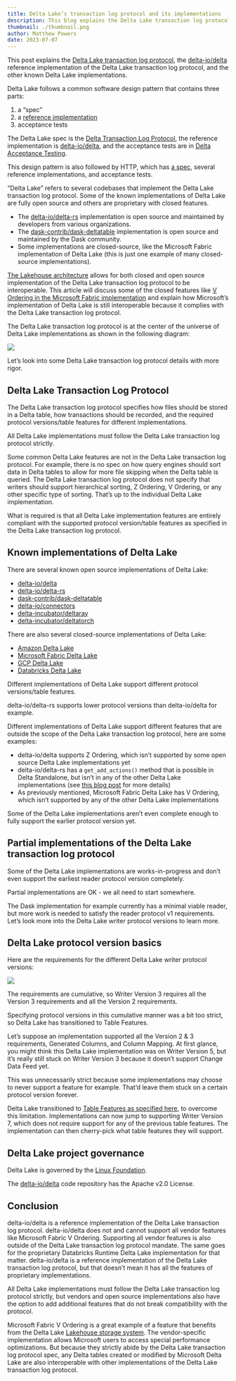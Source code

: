 ```yaml
---
title: Delta Lake’s transaction log protocol and its implementations
description: This blog explains the Delta Lake transaction log protocol and its various implementation.
thumbnail: ./thumbnail.png
author: Matthew Powers
date: 2023-07-07
---
```


This post explains the [Delta Lake transaction log protocol](https://github.com/delta-io/delta/blob/master/PROTOCOL.md), the [delta-io/delta](https://github.com/delta-io/delta/) reference implementation of the Delta Lake transaction log protocol, and the other known Delta Lake implementations.

Delta Lake follows a common software design pattern that contains three parts:

1. a “spec”
2. a [reference implementation](https://en.wikipedia.org/wiki/Reference_implementation)
3. acceptance tests

The Delta Lake spec is the [Delta Transaction Log Protocol](https://github.com/delta-io/delta/blob/master/PROTOCOL.md), the reference implementation is [delta-io/delta](https://github.com/delta-io/delta), and the acceptance tests are in [Delta Acceptance Testing](https://github.com/delta-incubator/dat/).

This design pattern is also followed by HTTP, which has [a spec](https://www.rfc-editor.org/rfc/rfc9110.html), several reference implementations, and acceptance tests.

“Delta Lake” refers to several codebases that implement the Delta Lake transaction log protocol. Some of the known implementations of Delta Lake are fully open source and others are proprietary with closed features.

- The [delta-io/delta-rs](https://github.com/delta-io/delta-rs) implementation is open source and maintained by developers from various organizations.
- The [dask-contrib/dask-deltatable](https://github.com/dask-contrib/dask-deltatable) implementation is open source and maintained by the Dask community.
- Some implementations are closed-source, like the Microsoft Fabric implementation of Delta Lake (this is just one example of many closed-source implementations).

[The Lakehouse architecture](https://www.cidrdb.org/cidr2021/papers/cidr2021_paper17.pdf) allows for both closed and open source implementation of the Delta Lake transaction log protocol to be interoperable. This article will discuss some of the closed features like [V Ordering in the Microsoft Fabric implementation](https://learn.microsoft.com/en-us/fabric/data-engineering/delta-optimization-and-v-order?tabs=sparksql) and explain how Microsoft’s implementation of Delta Lake is still interoperable because it complies with the Delta Lake transaction log protocol.

The Delta Lake transaction log protocol is at the center of the universe of Delta Lake implementations as shown in the following diagram:

![](image1.png)

Let’s look into some Delta Lake transaction log protocol details with more rigor.

## Delta Lake Transaction Log Protocol

The Delta Lake transaction log protocol specifies how files should be stored in a Delta table, how transactions should be recorded, and the required protocol versions/table features for different implementations.

All Delta Lake implementations must follow the Delta Lake transaction log protocol strictly.

Some common Delta Lake features are not in the Delta Lake transaction log protocol. For example, there is no spec on how query engines should sort data in Delta tables to allow for more file skipping when the Delta table is queried. The Delta Lake transaction log protocol does not specify that writers should support hierarchical sorting, Z Ordering, V Ordering, or any other specific type of sorting. That’s up to the individual Delta Lake implementation.

What is required is that all Delta Lake implementation features are entirely compliant with the supported protocol version/table features as specified in the Delta Lake transaction log protocol.

## Known implementations of Delta Lake

There are several known open source implementations of Delta Lake:

- [delta-io/delta](https://github.com/delta-io/delta/)
- [delta-io/delta-rs](https://github.com/delta-io/delta-rs)
- [dask-contrib/dask-deltatable](https://github.com/dask-contrib/dask-deltatable)
- [delta-io/connectors](https://github.com/delta-io/connectors)
- [delta-incubator/deltaray](https://github.com/delta-incubator/deltaray)
- [delta-incubator/deltatorch](https://github.com/delta-incubator/deltatorch)

There are also several closed-source implementations of Delta Lake:

- [Amazon Delta Lake](https://docs.aws.amazon.com/athena/latest/ug/delta-lake-tables.html)
- [Microsoft Fabric Delta Lake](https://learn.microsoft.com/en-us/fabric/data-engineering/lakehouse-and-delta-tables)
- [GCP Delta Lake](https://cloud.google.com/blog/topics/developers-practitioners/how-build-open-cloud-datalake-delta-lake-presto-dataproc-metastore)
- [Databricks Delta Lake](https://docs.databricks.com/delta/index.html)

Different implementations of Delta Lake support different protocol versions/table features.

delta-io/delta-rs supports lower protocol versions than delta-io/delta for example.

Different implementations of Delta Lake support different features that are outside the scope of the Delta Lake transaction log protocol, here are some examples:

- delta-io/delta supports Z Ordering, which isn’t supported by some open source Delta Lake implementations yet
- delta-io/delta-rs has a `get_add_actions()` method that is possible in Delta Standalone, but isn’t in any of the other Delta Lake implementations (see [this blog post](https://delta.io/blog/2023-02-27-deltalake-0.7.0-release/) for more details)
- As previously mentioned, Microsoft Fabric Delta Lake has V Ordering, which isn’t supported by any of the other Delta Lake implementations

Some of the Delta Lake implementations aren’t even complete enough to fully support the earlier protocol version yet.

## Partial implementations of the Delta Lake transaction log protocol

Some of the Delta Lake implementations are works-in-progress and don’t even support the earliest reader protocol version completely.

Partial implementations are OK - we all need to start somewhere.

The Dask implementation for example currently has a minimal viable reader, but more work is needed to satisfy the reader protocol v1 requirements. Let’s look more into the Delta Lake writer protocol versions to learn more.

## Delta Lake protocol version basics

Here are the requirements for the different Delta Lake writer protocol versions:

![](image2.png)

The requirements are cumulative, so Writer Version 3 requires all the Version 3 requirements and all the Version 2 requirements.

Specifying protocol versions in this cumulative manner was a bit too strict, so Delta Lake has transitioned to Table Features.

Let’s suppose an implementation supported all the Version 2 & 3 requirements, Generated Columns, and Column Mapping. At first glance, you might think this Delta Lake implementation was on Writer Version 5, but it’s really still stuck on Writer Version 3 because it doesn’t support Change Data Feed yet.

This was unnecessarily strict because some implementations may choose to never support a feature for example. That’d leave them stuck on a certain protocol version forever.

Delta Lake transitioned to [Table Features as specified here](https://github.com/delta-io/delta/blob/master/PROTOCOL.md#table-features), to overcome this limitation. Implementations can now jump to supporting Writer Version 7, which does not require support for any of the previous table features. The implementation can then cherry-pick what table features they will support.

## Delta Lake project governance

Delta Lake is governed by the [Linux Foundation](https://www.linuxfoundation.org/).

The [delta-io/delta](https://github.com/delta-io/delta) code repository has the Apache v2.0 License.

## Conclusion

delta-io/delta is a reference implementation of the Delta Lake transaction log protocol. delta-io/delta does not and cannot support all vendor features like Microsoft Fabric V Ordering. Supporting all vendor features is also outside of the Delta Lake transaction log protocol mandate. The same goes for the proprietary Databricks Runtime Delta Lake implementation for that matter. delta-io/delta is a reference implementation of the Delta Lake transaction log protocol, but that doesn’t mean it has all the features of proprietary implementations.

All Delta Lake implementations must follow the Delta Lake transaction log protocol strictly, but vendors and open source implementations also have the option to add additional features that do not break compatibility with the protocol.

Microsoft Fabric V Ordering is a great example of a feature that benefits from the Delta Lake [Lakehouse storage system](https://www.cidrdb.org/cidr2023/papers/p92-jain.pdf). The vendor-specific implementation allows Microsoft users to access special performance optimizations. But because they strictly abide by the Delta Lake transaction log protocol spec, any Delta tables created or modified by Microsoft Delta Lake are also interoperable with other implementations of the Delta Lake transaction log protocol.

